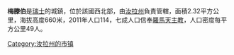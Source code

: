 '''梅滕伯'''是[[瑞士|瑞士]]的城鎮，位於該國西北部，由[[汝拉州|汝拉州]]負責管轄，面積2.32平方公里，海拔高度660米，2011年人口114，七成人口信奉[[羅馬天主教|羅馬天主教]]，人口密度每平方公里49人。

{{Switzerland-geo-stub}}
[[Category:汝拉州的市镇|Category:汝拉州的市镇]]